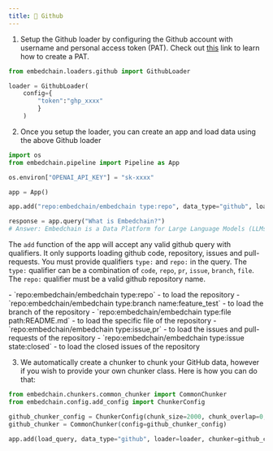 ```yaml
---
title: 📝 Github
---
```


1. Setup the Github loader by configuring the Github account with username and personal access token (PAT). Check out [this](https://docs.github.com/en/enterprise-server@3.6/authentication/keeping-your-account-and-data-secure/managing-your-personal-access-tokens#creating-a-personal-access-token) link to learn how to create a PAT.
```Python
from embedchain.loaders.github import GithubLoader

loader = GithubLoader(
    config={
        "token":"ghp_xxxx"
        }
    )
```

2. Once you setup the loader, you can create an app and load data using the above Github loader
```Python
import os
from embedchain.pipeline import Pipeline as App

os.environ["OPENAI_API_KEY"] = "sk-xxxx"

app = App()

app.add("repo:embedchain/embedchain type:repo", data_type="github", loader=loader)

response = app.query("What is Embedchain?")
# Answer: Embedchain is a Data Platform for Large Language Models (LLMs). It allows users to seamlessly load, index, retrieve, and sync unstructured data in order to build dynamic, LLM-powered applications. There is also a JavaScript implementation called embedchain-js available on GitHub.
```
The `add` function of the app will accept any valid github query with qualifiers. It only supports loading github code, repository, issues and pull-requests.
<Note>
You must provide qualifiers `type:` and `repo:` in the query. The `type:` qualifier can be a combination of `code`, `repo`, `pr`, `issue`, `branch`, `file`. The `repo:` qualifier must be a valid github repository name.
</Note>

<Card title="Valid queries" icon="lightbulb" iconType="duotone" color="#ca8b04">
    - `repo:embedchain/embedchain type:repo` - to load the repository
    - `repo:embedchain/embedchain type:branch name:feature_test` - to load the branch of the repository
    - `repo:embedchain/embedchain type:file path:README.md` - to load the specific file of the repository
    - `repo:embedchain/embedchain type:issue,pr` - to load the issues and pull-requests of the repository
    - `repo:embedchain/embedchain type:issue state:closed` - to load the closed issues of the repository
</Card>

3. We automatically create a chunker to chunk your GitHub data, however if you wish to provide your own chunker class. Here is how you can do that:
```Python
from embedchain.chunkers.common_chunker import CommonChunker
from embedchain.config.add_config import ChunkerConfig

github_chunker_config = ChunkerConfig(chunk_size=2000, chunk_overlap=0, length_function=len)
github_chunker = CommonChunker(config=github_chunker_config)

app.add(load_query, data_type="github", loader=loader, chunker=github_chunker)
```
